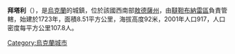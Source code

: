{{coord|47|48|32|N|29|48|9|E|scale:30000|display=title}}

'''拜塔利'''（{{lang-uk|Байтали}}），是[[烏克蘭|烏克蘭]]的城鎮，位於該國西南部[[敖德薩州|敖德薩州]]，由[[韃靼布納雷區|韃靼布納雷區]]負責管轄，始建於1723年，面積8.51平方公里，海拔高度92米，2001年人口917，人口密度每平方公里107.8人。

{{Ukraine-geo-stub}}
[[Category:烏克蘭城市|Category:烏克蘭城市]]